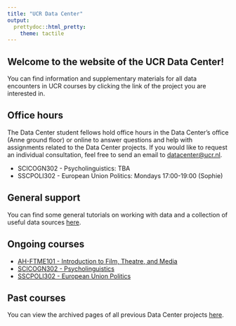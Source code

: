 ```yaml
---
title: "UCR Data Center"
output: 
  prettydoc::html_pretty:
    theme: tactile
---
```


## Welcome to the website of the UCR Data Center!

You can find information and supplementary materials for all data encounters in UCR courses by clicking the link of the project you are interested in.

## Office hours

The Data Center student fellows hold office hours in the Data Center's office (Anne ground floor) or online to answer questions and help with assignments related to the Data Center projects.
If you would like to request an individual consultation, feel free to send an email to [datacenter@ucr.nl](mailto:datacenter@ucr.nl).

* SCICOGN302 - Psycholinguistics: TBA
* SSCPOLI302 - European Union Politics: Mondays 17:00-19:00 (Sophie)

## General support

You can find some general tutorials on working with data and a collection of useful data sources [here](tutorial.html).

## Ongoing courses

* [AH-FTME101 - Introduction to Film, Theatre, and Media](AH-FTME101.html)
* [SCICOGN302 - Psycholinguistics](SCICOGN302.html)
* [SSCPOLI302 - European Union Politics](SSCPOLI302.html)

## Past courses

You can view the archived pages of all previous Data Center projects [here](archive.html).